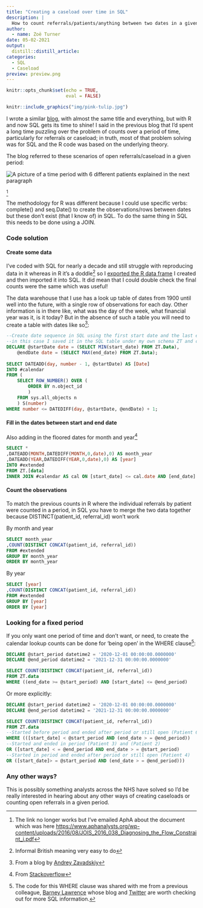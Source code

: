 ```yaml
---
title: "Creating a caseload over time in SQL"
description: |
  How to count referrals/patients/anything between two dates in a given period of time.
author:
  - name: Zoë Turner
date: 05-02-2021
output:
  distill::distill_article:
categories:
  - SQL
  - Caseload
preview: preview.png 
---
```


```r
knitr::opts_chunk$set(echo = TRUE,
                      eval = FALSE)
```

```r
knitr::include_graphics("img/pink-tulip.jpg")
```

I wrote a similar [blog](https://lextuga007.github.io/PhilosopherAnalyst/posts/2021-05-01-creating-a-caseload-over-time-in-r/), with almost the same title and everything, but with R and now SQL gets its time to shine! I said in the previous blog that I'd spent a long time puzzling over the problem of counts over a period of time, particularly for referrals or caseload; in truth, most of that problem solving was for SQL and the R code was based on the underlying theory. 

The blog referred to these scenarios of open referrals/caseload in a given period:

<img src="img/caseload-logic.png" alt="A picture of a time period with 6 different patients explained in the next paragraph"/>

^[The link no longer works but I've emailed AphA about the document which was here <https://www.aphanalysts.org/wp-content/uploads/2016/08/JOIS_2016_038_Diagnosing_the_Flow_Constraint_i.pdf>]

The methodology for R was different because I could use specific verbs: complete() and seq.Date() to create the observations/rows between dates but these don't exist (that I know of) in SQL. To do the same thing in SQL this needs to be done using a JOIN.

### Code solution

#### Create some data

I've coded with SQL for nearly a decade and still struggle with reproducing data in it whereas in R it's a doddle^[Informal British meaning very easy to do] so I [exported the R data frame](https://github.com/Lextuga007/PhilosopherAnalyst/tree/main/docs/posts/2021-05-02-creating-a-caseload-over-time-in-sql/data) I created and then imported it into SQL. It did mean that I could double check the final counts were the same which was useful!

The data warehouse that I use has a look up table of dates from 1900 until well into the future, with a single row of observations for each day. Other information is in there like, what was the day of the week, what financial year was it, is it today? But in the absence of such a table you will need to create a table with dates like so^[From a blog by [Andrey Zavadskiy](http://andreyzavadskiy.com/2017/08/23/generating-date-sequence-with-sql-query/)]:

```sql
--Create date sequence in SQL using the first start date and the last end date from the data, 
--in this case I saved it in the SQL table under my own schema ZT and called the table Data
DECLARE @startDate date = (SELECT MIN(start_date) FROM ZT.Data),
    @endDate date = (SELECT MAX(end_date) FROM ZT.Data);
 
SELECT DATEADD(day, number - 1, @startDate) AS [Date]
INTO #calendar
FROM (
    SELECT ROW_NUMBER() OVER (
        ORDER BY n.object_id
        )
    FROM sys.all_objects n
    ) S(number)
WHERE number <= DATEDIFF(day, @startDate, @endDate) + 1;
```


#### Fill in the dates between start and end date

Also adding in the floored dates for month and year^[From [Stackoverflow](https://stackoverflow.com/questions/85373/floor-a-date-in-sql-server/85379)]

```sql
SELECT *
,DATEADD(MONTH,DATEDIFF(MONTH,0,date),0) AS month_year
,DATEADD(YEAR,DATEDIFF(YEAR,0,date),0) AS [year]
INTO #extended
FROM ZT.[data]
INNER JOIN #calendar AS cal ON [start_date] <= cal.date AND [end_date] > = cal.date
```


#### Count the observations

To match the previous counts in R where the individual referrals by patient were counted in a period, in SQL you have to merge the two data together because DISTINCT(patient_id, referral_id) won't work

By month and year

```sql
SELECT month_year
,COUNT(DISTINCT CONCAT(patient_id, referral_id))
FROM #extended
GROUP BY month_year
ORDER BY month_year
```

By year

```sql
SELECT [year]
,COUNT(DISTINCT CONCAT(patient_id, referral_id))
FROM #extended
GROUP BY [year]
ORDER BY [year]
```

### Looking for a fixed period

If you only want one period of time and don't want, or need, to create the calendar lookup counts can be done for 'being open' in the WHERE clause^[The code for this WHERE clause was shared with me from a previous colleague, [Barney Lawrence](https://barneylawrence.com/) whose blog and [Twitter](https://twitter.com/SQLBarney) are worth checking out for more SQL information.]:

```sql
DECLARE @start_period datetime2 = '2020-12-01 00:00:00.0000000'
DECLARE @end_period datetime2 = '2021-12-31 00:00:00.0000000'

SELECT COUNT(DISTINCT CONCAT(patient_id, referral_id))
FROM ZT.data
WHERE ((end_date >= @start_period) AND [start_date] <= @end_period)
```

Or more explicitly:

```sql
DECLARE @start_period datetime2 = '2020-12-01 00:00:00.0000000'
DECLARE @end_period datetime2 = '2021-12-31 00:00:00.0000000'

SELECT COUNT(DISTINCT CONCAT(patient_id, referral_id))
FROM ZT.data
--Started before period and ended after period or still open (Patient 6)
WHERE (([start_date] < @start_period AND (end_date > = @end_period)) 
--Started and ended in period (Patient 3) and (Patient 2)
OR ([start_date] < = @end_period AND end_date > = @start_period) 
--Started in period and ended after period or still open (Patient 4)
OR ([start_date]> = @start_period AND (end_date > = @end_period)))
```

### Any other ways?

This is possibly something analysts across the NHS have solved so I'd be really interested in hearing about any other ways of creating caseloads or counting open referrals in a given period.
